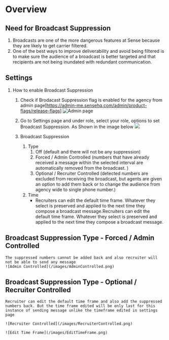 # Overview

## Need for Broadcast Suppression

1. Broadcasts are one of the more dangerous features at Sense because they are likely to get carrier filtered. 
2. One of the best ways to improve deliverability and avoid being filtered is to make sure the audience of a broadcast is better targeted and that recipients are not being inundated with redundant communication.


## Settings

1. How to enable Broadcast Suppression

    1. Check if Brodacast Suppression flag is enabled for the agency from admin page[https://admin-me.sensehq.com/admin/product-flags/release-flags]
    ![Admin page](/images/AdminReleaseFlag.png)

    2. Go to Settings page and under role, select your role, options to set Broadcast Suppression. As Shown in the image below ![](/images/Settings.png)

    3. Broadcast Suppression 
        1. Type
            1. Off (default and there will not be any suppression)
            2. Forced / Admin Controlled (numbers that have already received a message within the selected interval are automatically removed from the broadcast. )
            3. Optional / Recruiter Controlled (detected numbers are excluded from receiving the broadcast, but agents are given an option to add them back or to change the audience from agency wide to single phone number.)
        2. Time
            - Recruiters can edit the default time frame. Whatever they select is preserved and applied to the next time they compose a broadcast message.Recruiters can edit the default time frame. Whatever they select is preserved and applied to the next time they compose a broadcast message.


## Broadcast Suppression Type - Forced / Admin Controlled
    The suppressed numbers cannot be added back and also recruiter will not be able to send any message
    ![Admin Controlled](/images/AdminControlled.png)

## Broadcast Suppression Type - Optional / Recruiter Controlled
    Recruiter can edit the default time frame and also add the suppressed numbers back. But the time frame edited will be only last for this instance of sending message unlike the timeframe edited in settings page

    ![Recruiter Controlled](/images/RecruiterControlled.png)
    
    ![Edit Time Frame](/images/EditTimeFrame.png)


